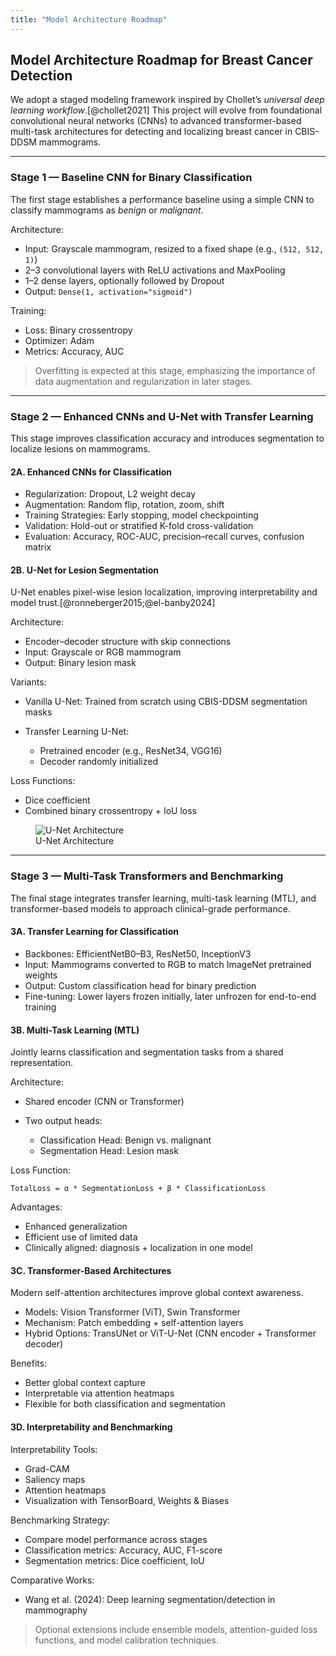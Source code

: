 ```yaml
---
title: "Model Architecture Roadmap"
---
```


## Model Architecture Roadmap for Breast Cancer Detection

We adopt a staged modeling framework inspired by Chollet’s *universal deep learning workflow*.[@chollet2021] This project will evolve from foundational convolutional neural networks (CNNs) to advanced transformer-based multi-task architectures for detecting and localizing breast cancer in CBIS-DDSM mammograms.

---

### Stage 1 — Baseline CNN for Binary Classification

The first stage establishes a performance baseline using a simple CNN to classify mammograms as *benign* or *malignant*.

Architecture:

* Input: Grayscale mammogram, resized to a fixed shape (e.g., `(512, 512, 1)`)
* 2–3 convolutional layers with ReLU activations and MaxPooling
* 1–2 dense layers, optionally followed by Dropout
* Output: `Dense(1, activation="sigmoid")`

Training:

* Loss: Binary crossentropy
* Optimizer: Adam
* Metrics: Accuracy, AUC

> Overfitting is expected at this stage, emphasizing the importance of data augmentation and regularization in later stages.

---

### Stage 2 — Enhanced CNNs and U-Net with Transfer Learning

This stage improves classification accuracy and introduces segmentation to localize lesions on mammograms.

#### 2A. Enhanced CNNs for Classification

* Regularization: Dropout, L2 weight decay
* Augmentation: Random flip, rotation, zoom, shift
* Training Strategies: Early stopping, model checkpointing
* Validation: Hold-out or stratified K-fold cross-validation
* Evaluation: Accuracy, ROC-AUC, precision–recall curves, confusion matrix

#### 2B. U-Net for Lesion Segmentation

U-Net enables pixel-wise lesion localization, improving interpretability and model trust.[@ronneberger2015;@el-banby2024]

Architecture:

* Encoder–decoder structure with skip connections
* Input: Grayscale or RGB mammogram
* Output: Binary lesion mask

Variants:

* Vanilla U-Net: Trained from scratch using CBIS-DDSM segmentation masks
* Transfer Learning U-Net:

  * Pretrained encoder (e.g., ResNet34, VGG16)
  * Decoder randomly initialized

Loss Functions:

* Dice coefficient
* Combined binary crossentropy + IoU loss

![U-Net Architecture](/figures/elbandy2024_fig09.png)

---

### Stage 3 — Multi-Task Transformers and Benchmarking

The final stage integrates transfer learning, multi-task learning (MTL), and transformer-based models to approach clinical-grade performance.

#### 3A. Transfer Learning for Classification

* Backbones: EfficientNetB0–B3, ResNet50, InceptionV3
* Input: Mammograms converted to RGB to match ImageNet pretrained weights
* Output: Custom classification head for binary prediction
* Fine-tuning: Lower layers frozen initially, later unfrozen for end-to-end training

#### 3B. Multi-Task Learning (MTL)

Jointly learns classification and segmentation tasks from a shared representation.

Architecture:

* Shared encoder (CNN or Transformer)
* Two output heads:

  * Classification Head: Benign vs. malignant
  * Segmentation Head: Lesion mask

Loss Function:

```
TotalLoss = α * SegmentationLoss + β * ClassificationLoss
```

Advantages:

* Enhanced generalization
* Efficient use of limited data
* Clinically aligned: diagnosis + localization in one model

#### 3C. Transformer-Based Architectures

Modern self-attention architectures improve global context awareness.

* Models: Vision Transformer (ViT), Swin Transformer
* Mechanism: Patch embedding + self-attention layers
* Hybrid Options: TransUNet or ViT-U-Net (CNN encoder + Transformer decoder)

Benefits:

* Better global context capture
* Interpretable via attention heatmaps
* Flexible for both classification and segmentation

#### 3D. Interpretability and Benchmarking

Interpretability Tools:

* Grad-CAM
* Saliency maps
* Attention heatmaps
* Visualization with TensorBoard, Weights & Biases

Benchmarking Strategy:

* Compare model performance across stages
* Classification metrics: Accuracy, AUC, F1-score
* Segmentation metrics: Dice coefficient, IoU

Comparative Works:

* Wang et al. (2024): Deep learning segmentation/detection in mammography

> Optional extensions include ensemble models, attention-guided loss functions, and model calibration techniques.
